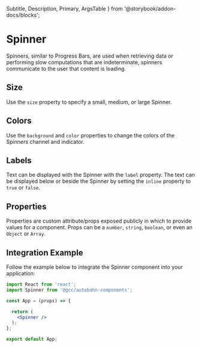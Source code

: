  Subtitle,
  Description,
  Primary,
  ArgsTable } from '@storybook/addon-docs/blocks';


<Meta title="Components|Progress Indicators/Spinner" component={Spinner} />

# Spinner

<Description>
  Spinners, similar to Progress Bars, are used when retrieving data or performing slow computations that are indeterminate, spinners communicate to the user that content is loading.
</Description>

## Size
Use the `size` property to specify a small, medium, or large Spinner.

<Preview>
  <div style={{ display: 'flex', alignItems: 'flex-end', justifyContent: 'space-evenly' }}>
    <Spinner size="sm"     label="small" />
    <Spinner size="medium" label="medium" />
    <Spinner size="large"  label="large" />
  </div>
</Preview>

## Colors
Use the `background` and `color` properties to change the colors of the Spinners channel and indicator.

<Preview>
  <div style={{ display: 'flex', alignItems: 'flex-end', justifyContent: 'space-evenly' }}>
    <Spinner size="large" color="#00A895" />
    <Spinner size="large"  />
    <Spinner size="large" background="#555555" color="#FFCC00" />
  </div>
</Preview>

## Labels
Text can be displayed with the Spinner with the `label` property. The text can be displayed below or beside the Spinner by setting the `inline` property to `true` or `false`.

<Preview>
  <div style={{ display: 'flex', alignItems: 'flex-start', justifyContent: 'space-evenly' }}>
    <Spinner size="large" label="Inline" inline="true" />
    <Spinner size="large" label="Not Inline" color="#00A895" />
  </div>
</Preview>

## Properties
Properties are custom attribute/props exposed publicly in which to provide values for a component. Props can be a `number`, `string`, `boolean`, or even an `Object` or `Array`.

<Props of={Spinner} />

## Integration Example
Follow the example below to integrate the Spinner component into your application:

```jsx
import React from 'react';
import Spinner from '@gcc/autobahn-components';

const App = (props) => {

  return (
    <Spinner />
  );
};

export default App;

```